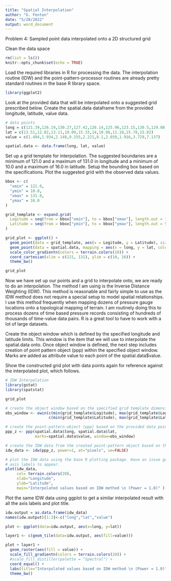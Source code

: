 ```yaml
---
title: "Spatial Interpolation"
author: "G. Fenton"
date: "5/20/2022"
output: word_document
---
```


Problem 4: Sampled point data interpolated onto a 2D structured grid

Clean the data space 
```r
rm(list = ls())
knitr::opts_chunk$set(echo = TRUE)
```

Load the required libraries in R for processing the data.  The interpolation routine (IDW) and the point-pattern-processor routines are already pretty standard routines in the base R library space.

```r
library(ggplot2)
```

Look at the provided data that will be interpolated onto a suggested grid prescribed below. Create the spatial.data dataframe from the provided longitude, latitude, value data.

```r
# data points
long = c(121.39,126.19,130.27,127.42,126.14,125.96,123.15,130.5,129.08,122.74)
lat = c(13.51,12.02,13.11,10.09,15.33,14,10.88,11.18,15.78,15.82)
value = c(1.494,1.934,2.148,9.155,2.221,8.1,2.039,1.916,3.729,7.137)

spatial.data <- data.frame(long, lat, value)
```

Set up a grid template for interpolation.  The suggested boundaries are a minimum of
121.0 and a maximum of 131.0 in longitude and a minimum of 10.0 and a maximum of
16.0 in latitude.  Setup the bounding box based on the specifications.  Plot the 
suggested grid with the observed data values.

```r
bbox <- c(
  "xmin" = 121.0,
  "ymin" = 10.0,
  "xmax" = 131.0,
  "ymax" = 16.0
)

grid_template <- expand.grid(
  Logitude = seq(from = bbox["xmin"], to = bbox["xmax"], length.out = 70), 
  Latitude = seq(from = bbox["ymin"], to = bbox["ymax"], length.out = 50) 
)

grid_plot <- ggplot() +
  geom_point(data = grid_template, aes(x = Logitude, y = Latitude), size = 0.1) +
  geom_point(data = spatial.data, mapping = aes(x = long, y = lat, color=value), size=5) +
  scale_color_gradientn(colors = terrain.colors(10)) +
  coord_cartesian(xlim = c(121, 131), ylim = c(10, 16)) +
  theme_bw()

grid_plot

```

Now we have set up our points and a grid to interpolate onto, we are ready to do an interpolation. The method I am using is the Inverse Distance Weighting (IDW).  This method is reasonable and fairly simple to use as the IDW method does not require a special setup to model spatial relationships.  I use this method frequently when mapping dozens of pressure gauge locations onto a topological mapping of terrain.  I am routinely doing this to process dozens of time based pressure records consisting of hundreds of thousands of time-value data pairs.  R is a great tool to have to work with a lot of large datasets.

Create the object window which is defined by the specified longitude and latitude
limits. This window is the item that we will use to interpolate the spatial.data onto.  Once object window is defined, the next step includes creation of point pattern object (ppp) within the specified object window.  Marks are added as attribute value to each point of the spatial.data$value.

Show the constructed grid plot with data points again for reference against the interpolated plot, which follows.


```r
# IDW Interpolation
library(gstat)
library(spatstat)

grid_plot

# create the object window based on the specified grid template dimensions
obs_window <- owin(c(min(grid_template$Logitude), max(grid_template$Logitude)),
                   c(min(grid_template$Latitude), max(grid_template$Latitude)))

# create the point-pattern-object (ppp) based on the provided data points (spatial.data)
ppp_z <- ppp(spatial.data$long, spatial.data$lat, 
             marks=spatial.data$value, window=obs_window)

# create the IDW data from the created point-pattern object based on the provided spatioal data
idw_data <- idw(ppp_z, power=1, at="pixels", se=FALSE)

# plot the IDW data using the base R plotting package. Have an issue getting the
# axis labels to appear.
plot(idw_data,
     col= terrain.colors(20),
     xlab="Longitude",
     ylab="Latitude",
     main="Interpolated values based on IDW method \n (Power = 1.0)" ) 
```

Plot the same IDW data using ggplot to get a similar interpolated result with all the axis labels and plot title.  

```r
idw.output = as.data.frame(idw_data)
names(idw.output)[1:3]<-c("long","lat","value")

plot <- ggplot(data=idw.output, aes(x=long, y=lat))

layer1 <- c(geom_tile(data=idw.output, aes(fill=value)))

plot + layer1 + 
  geom_raster(aes(fill = value)) +
  scale_fill_gradientn(colors = terrain.colors(20)) +
  #scale_fill_distiller(palette = "Spectral") +
  coord_equal() + 
  labs(title="Interpolated values based on IDW method \n (Power = 1.0)") +
  theme_bw()

```

